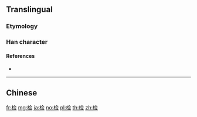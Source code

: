 {{also|檢|検}}
==Translingual==
{{Han simplified forms|檢|検|检}}

===Etymology===
{{Han simp|檢|f=僉|t=佥}}

===Han character===
{{Han char|rn=75|rad=木|as=07|sn=11|four=|canj=DOMM|ids=⿰木佥}}

====References====
* {{Han ref|kx=0531.131|hdz=21217.030|uh=68C0|ud=26816}}

----

==Chinese==
{{zh-see|檢}}

[[fr:检]]
[[mg:检]]
[[ja:检]]
[[no:检]]
[[pl:检]]
[[th:检]]
[[zh:检]]